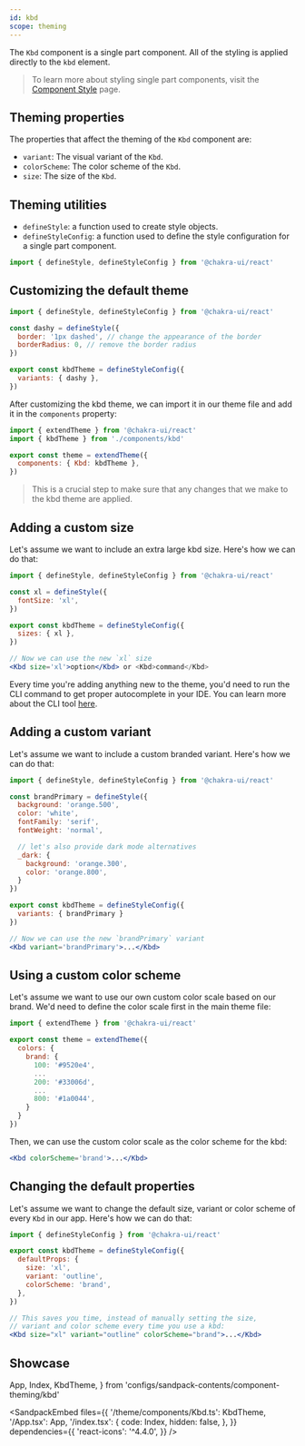 ```yaml
---
id: kbd
scope: theming
---
```


The `Kbd` component is a single part component. All of the styling is applied
directly to the `kbd` element.

> To learn more about styling single part components, visit the
> [Component Style](/docs/styled-system/component-style#styling-single-part-components)
> page.

## Theming properties

The properties that affect the theming of the `Kbd` component are:

- `variant`: The visual variant of the `Kbd`.
- `colorScheme`: The color scheme of the `Kbd`.
- `size`: The size of the `Kbd`.

## Theming utilities

- `defineStyle`: a function used to create style objects.
- `defineStyleConfig`: a function used to define the style configuration for a
  single part component.

```jsx live=false
import { defineStyle, defineStyleConfig } from '@chakra-ui/react'
```

## Customizing the default theme

```jsx live=false
import { defineStyle, defineStyleConfig } from '@chakra-ui/react'

const dashy = defineStyle({
  border: '1px dashed', // change the appearance of the border
  borderRadius: 0, // remove the border radius
})

export const kbdTheme = defineStyleConfig({
  variants: { dashy },
})
```

After customizing the kbd theme, we can import it in our theme file and add it
in the `components` property:

```jsx live=false
import { extendTheme } from '@chakra-ui/react'
import { kbdTheme } from './components/kbd'

export const theme = extendTheme({
  components: { Kbd: kbdTheme },
})
```

> This is a crucial step to make sure that any changes that we make to the kbd
> theme are applied.

## Adding a custom size

Let's assume we want to include an extra large kbd size. Here's how we can do
that:

```jsx live=false
import { defineStyle, defineStyleConfig } from '@chakra-ui/react'

const xl = defineStyle({
  fontSize: 'xl',
})

export const kbdTheme = defineStyleConfig({
  sizes: { xl },
})

// Now we can use the new `xl` size
<Kbd size='xl'>option</Kbd> or <Kbd>command</Kbd>
```

Every time you're adding anything new to the theme, you'd need to run the CLI
command to get proper autocomplete in your IDE. You can learn more about the CLI
tool [here](/docs/styled-system/cli).

## Adding a custom variant

Let's assume we want to include a custom branded variant. Here's how we can do
that:

```jsx live=false
import { defineStyle, defineStyleConfig } from '@chakra-ui/react'

const brandPrimary = defineStyle({
  background: 'orange.500',
  color: 'white',
  fontFamily: 'serif',
  fontWeight: 'normal',

  // let's also provide dark mode alternatives
  _dark: {
    background: 'orange.300',
    color: 'orange.800',
  }
})

export const kbdTheme = defineStyleConfig({
  variants: { brandPrimary }
})

// Now we can use the new `brandPrimary` variant
<Kbd variant='brandPrimary'>...</Kbd>
```

## Using a custom color scheme

Let's assume we want to use our own custom color scale based on our brand. We'd
need to define the color scale first in the main theme file:

```jsx live=false
import { extendTheme } from '@chakra-ui/react'

export const theme = extendTheme({
  colors: {
    brand: {
      100: '#9520e4',
      ...
      200: '#33006d',
      ...
      800: '#1a0044',
    }
  }
})
```

Then, we can use the custom color scale as the color scheme for the kbd:

```jsx live=false
<Kbd colorScheme='brand'>...</Kbd>
```

## Changing the default properties

Let's assume we want to change the default size, variant or color scheme of
every `Kbd` in our app. Here's how we can do that:

```jsx live=false
import { defineStyleConfig } from '@chakra-ui/react'

export const kbdTheme = defineStyleConfig({
  defaultProps: {
    size: 'xl',
    variant: 'outline',
    colorScheme: 'brand',
  },
})

// This saves you time, instead of manually setting the size,
// variant and color scheme every time you use a kbd:
<Kbd size="xl" variant="outline" colorScheme="brand">...</Kbd>
```

## Showcase

  App,
  Index,
  KbdTheme,
} from 'configs/sandpack-contents/component-theming/kbd'

<SandpackEmbed
  files={{
    '/theme/components/Kbd.ts': KbdTheme,
    '/App.tsx': App,
    '/index.tsx': {
      code: Index,
      hidden: false,
    },
  }}
  dependencies={{
    'react-icons': '^4.4.0',
  }}
/>
